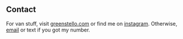 ## Contact

For van stuff, visit [greenstello.com](https://www.greenstello.com) or find me on [instagram](https://www.instagram.com/agreenstellovan/?hl=en).
Otherwise, [email](mailto:sophia.greenbaum@gmail.com) or text if you got my number.